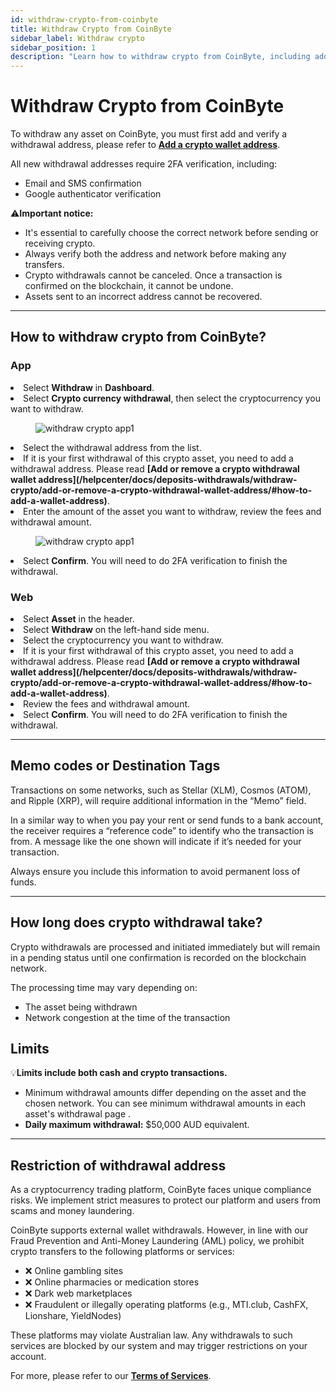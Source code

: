 ```yaml
---
id: withdraw-crypto-from-coinbyte
title: Withdraw Crypto from CoinByte
sidebar_label: Withdraw crypto
sidebar_position: 1
description: "Learn how to withdraw crypto from CoinByte, including address setup, supported networks, fees, and limits."
---
```



# Withdraw Crypto from CoinByte

To withdraw any asset on CoinByte, you must first add and verify a withdrawal address, please refer to <strong>[Add a crypto wallet address](/helpcenter/docs/deposits-withdrawals/withdraw-crypto/add-or-remove-a-crypto-withdrawal-wallet-address/#how-to-add-a-wallet-address)</strong>.

All new withdrawal addresses require 2FA verification, including:

- Email and SMS confirmation
- Google authenticator verification

<WarningBox>
⚠️<strong>Important notice:</strong>
<ul>
<li>It's essential to carefully choose the correct network before sending or receiving crypto.</li>
<li>Always verify both the address and network before making any transfers.</li>
<li>Crypto withdrawals cannot be canceled. Once a transaction is confirmed on the blockchain, it cannot be undone.</li>
<li>Assets sent to an incorrect address cannot be recovered.</li>
</ul>
</WarningBox>

---

## How to withdraw crypto from CoinByte?

<Tabs>
<TabItem value="Mobile App" label="App">
<div style={{ marginTop: '2.5rem' }}></div>

### **App**

<div style={{ marginBottom: '1.5rem' }}></div>

<RoundStepList>
<li>Select <strong>Withdraw</strong> in <strong>Dashboard</strong>.</li>
<li>Select <strong>Crypto currency withdrawal</strong>, then select the cryptocurrency you want to withdraw.</li>

<figure style={{ textAlign: 'center' }}>
  <img src={useBaseUrl('/img/deposits-withdrawals/withdraw-crypto/withdraw-crypto-from-coinbyte/1.png')} alt="withdraw crypto app1" style={{ width: 300 }} />
</figure>

<li>Select the withdrawal address from the list.</li>
<li>If it is your first withdrawal of this crypto asset, you need to add a withdrawal address. Please read <strong>[Add or remove a crypto withdrawal wallet address](/helpcenter/docs/deposits-withdrawals/withdraw-crypto/add-or-remove-a-crypto-withdrawal-wallet-address/#how-to-add-a-wallet-address)</strong>.</li>
<li>Enter the amount of the asset you want to withdraw, review the fees and withdrawal amount.</li>

<figure style={{ textAlign: 'center' }}>
  <img src={useBaseUrl('/img/deposits-withdrawals/withdraw-crypto/withdraw-crypto-from-coinbyte/2.png')} alt="withdraw crypto app1" style={{ width: 300 }} />
</figure>

<li>Select <strong>Confirm</strong>. You will need to do 2FA verification to finish the withdrawal.</li>
</RoundStepList>

</TabItem>

<TabItem value="Web Platform" label="Web">
<div style={{ marginTop: '2.5rem' }}></div>

### **Web**

<div style={{ marginBottom: '1.5rem' }}></div>

<RoundStepList>
<li>Select <strong>Asset</strong> in the header.</li>
<li>Select <strong>Withdraw</strong> on the left-hand side menu.</li>
<li>Select the cryptocurrency you want to withdraw.</li>
<li>If it is your first withdrawal of this crypto asset, you need to add a withdrawal address. Please read <strong>[Add or remove a crypto withdrawal wallet address](/helpcenter/docs/deposits-withdrawals/withdraw-crypto/add-or-remove-a-crypto-withdrawal-wallet-address/#how-to-add-a-wallet-address)</strong>.</li>
<li>Review the fees and withdrawal amount.</li>
<li>Select <strong>Confirm</strong>. You will need to do 2FA verification to finish the withdrawal.</li>
</RoundStepList>

</TabItem>
</Tabs>

---

## Memo codes or Destination Tags

Transactions on some networks, such as Stellar (XLM), Cosmos (ATOM), and Ripple (XRP), will require additional information in the “Memo” field.  

In a similar way to when you pay your rent or send funds to a bank account, the receiver requires a “reference code” to identify who the transaction is from. A message like the one shown will indicate if it’s needed for your transaction.

Always ensure you include this information to avoid permanent loss of funds.

---

## How long does crypto withdrawal take?

Crypto withdrawals are processed and initiated immediately but will remain in a pending status until one confirmation is recorded on the blockchain network.

The processing time may vary depending on:

- The asset being withdrawn
- Network congestion at the time of the transaction

## Limits

<InfoBox>
💡<strong>Limits include both cash and crypto transactions.</strong>
</InfoBox>

- Minimum withdrawal amounts differ depending on the asset and the chosen network. You can see minimum withdrawal amounts in each asset's withdrawal page .
- <strong>Daily maximum withdrawal:</strong> $50,000 AUD equivalent.

---

## Restriction of withdrawal address

As a cryptocurrency trading platform, CoinByte faces unique compliance risks. We implement strict measures to protect our platform and users from scams and money laundering.

CoinByte supports external wallet withdrawals. However, in line with our Fraud Prevention and Anti-Money Laundering (AML) policy, we prohibit crypto transfers to the following platforms or services:

- ❌ Online gambling sites
- ❌ Online pharmacies or medication stores
- ❌ Dark web marketplaces
- ❌ Fraudulent or illegally operating platforms (e.g., MTI.club, CashFX, Lionshare, YieldNodes)

These platforms may violate Australian law. Any withdrawals to such services are blocked by our system and may trigger restrictions on your account.

For more, please refer to our <strong>[Terms of Services](/helpcenter/docs/user-guide/LEGAL/terms-of-service)</strong>.

<RelatedArticles category="deposits-withdrawals" />
